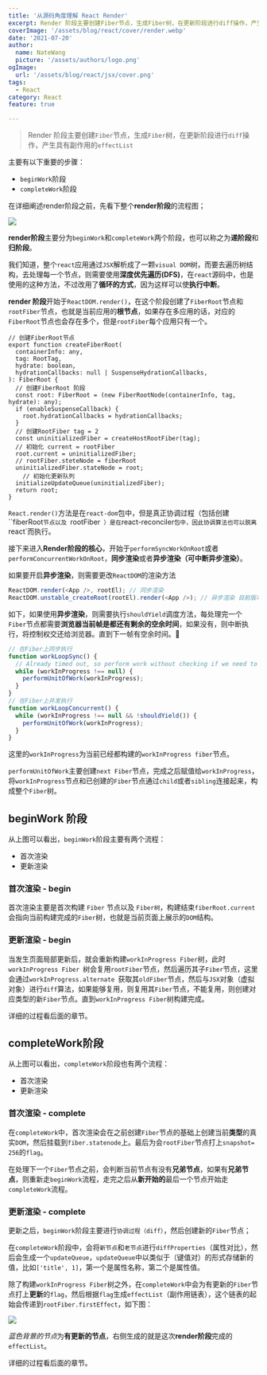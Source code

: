 ```yaml
---
title: '从源码角度理解 React Render'
excerpt: Render 阶段主要创建Fiber节点，生成Fiber树，在更新阶段进行diff操作，产生具有副作用的effectList
coverImage: '/assets/blog/react/cover/render.webp'
date: '2021-07-20'
author:
  name: NateWang
  picture: '/assets/authors/logo.png'
ogImage:
  url: '/assets/blog/react/jsx/cover.png'
tags:
  - React
category: React
feature: true

---
```



> Render 阶段主要创建`Fiber`节点，生成`Fiber`树，在更新阶段进行`diff`操作，产生具有副作用的`effectList`

主要有以下重要的步骤：

- `beginWork`阶段
- `completeWork`阶段

在详细阐述render阶段之前，先看下整个**render阶段**的流程图；

![](/assets/blog/react/render/react-render.svg)

**render阶段**主要分为`beginWork`和`completeWork`两个阶段，也可以称之为**递阶段**和**归阶段**。

我们知道，整个`react`应用通过`JSX`解析成了一颗`visual DOM`树，而要去遍历树结构，去处理每一个节点，则需要使用**深度优先遍历(DFS)**，在`react`源码中，也是使用的这种方法，不过改用了**循环的方式**，因为这样可以使**执行中断**。

**render 阶段**开始于`ReactDOM.render()`，在这个阶段创建了`FiberRoot`节点和`rootFiber`节点，也就是当前应用的**根节点**，如果存在多应用的话，对应的`FiberRoot`节点也会存在多个，但是`rootFiber`每个应用只有一个。

```tsx
// 创建FiberRoot节点
export function createFiberRoot(
  containerInfo: any,
  tag: RootTag,
  hydrate: boolean,
  hydrationCallbacks: null | SuspenseHydrationCallbacks,
): FiberRoot {
  // 创建FiberRoot 阶段
  const root: FiberRoot = (new FiberRootNode(containerInfo, tag, hydrate): any);
  if (enableSuspenseCallback) {
    root.hydrationCallbacks = hydrationCallbacks;
  }
  // 创建RootFiber tag = 2
  const uninitializedFiber = createHostRootFiber(tag);
  // 初始化 current = rootFiber
  root.current = uninitializedFiber;
  // rootFiber.steteNode = fiberRoot 
  uninitializedFiber.stateNode = root;
	// 初始化更新队列
  initializeUpdateQueue(uninitializedFiber);
  return root;
}
```

`React.render()`方法是在`react-dom`包中，但是真正协调过程（包括创建``fiberRoot`节点以及 `rootFiber` ）是在`react-reconciler`包中，因此协调算法也可以脱离`react`而执行。

接下来进入**Render阶段的核心**，开始于`performSyncWorkOnRoot`或者`performConcurrentWorkOnRoot`，**同步渲染**或者**异步渲染（可中断异步渲染）**。

如果要开启**异步渲染**，则需要更改`ReactDOM`的渲染方法

```js
ReactDOM.render(<App />, rootEl); // 同步渲染
ReactDOM.unstable_createRoot(rootEl).render(<App />); // 异步渲染 目前版本处于试验阶段 待18v正式发布
```

如下，如果使用**异步渲染**，则需要执行`shouldYield`调度方法，每处理完一个`Fiber`节点都需要**浏览器当前帧是都还有剩余的空余时间**，如果没有，则中断执行，将控制权交还给浏览器。直到下一帧有空余时间。

```js
// 在Fiber上同步执行
function workLoopSync() {
  // Already timed out, so perform work without checking if we need to yield.
  while (workInProgress !== null) {
    performUnitOfWork(workInProgress);
  }
}
// 在Fiber上并发执行
function workLoopConcurrent() {
  while (workInProgress !== null && !shouldYield()) {
    performUnitOfWork(workInProgress);
  }
}
```

这里的`workInProgress`为当前已经都构建的`workInProgress fiber`节点。

`performUnitOfWork`主要创建`next Fiber`节点，完成之后赋值给`workInProgress`，将`workInProgress`节点和已创建的`Fiber`节点通过`child`或者`sibling`连接起来，构成整个`Fiber`树。

## beginWork 阶段

从上图可以看出，`beginWork`阶段主要有两个流程：

- 首次渲染
- 更新渲染

### 首次渲染 - begin

首次渲染主要是首次构建  `Fiber` 节点以及 `Fiber树`，构建结束`fiberRoot.current`会指向当前构建完成的`Fiber`树，也就是当前页面上展示的`DOM`结构。

### 更新渲染 - begin

当发生页面局部更新后，就会重新构建`workInProgress Fiber`树，此时`workInProgress Fiber `树会复用`rootFiber`节点，然后遍历其子`Fiber`节点，这里会通过`workInProgress.alternate `获取其`oldFiber`节点，然后与`JSX`对象（虚拟对象）进行`diff`算法，如果能够复用，则复用其`Fiber`节点，不能复用，则创建对应类型的新`Fiber`节点。直到`workInProgress Fiber`树构建完成。

详细的过程看后面的章节。

## completeWork阶段

从上图可以看出，`completeWork`阶段也有两个流程：

- 首次渲染
- 更新渲染

### 首次渲染 - complete

在`completeWork`中，首次渲染会在之前创建`Fiber`节点的基础上创建当前**类型**的真实`DOM`，然后挂载到`fiber.statenode`上。最后为会`rootFiber`节点打上`snapshot= 256`的`flag`。

在处理下一个`Fiber`节点之前，会判断当前节点有没有**兄弟节点**，如果有**兄弟节点**，则重新走`beginWork`流程，走完之后从**新开始的**最后一个节点开始走`completeWork`流程。

### 更新渲染 - complete

更新之后，`beginWork`阶段主要进行`协调过程（diff）`，然后创建新的`Fiber`节点；

在`completeWork`阶段中，会将`新节点`和`老节点`进行`diffProperties`（属性对比），然后会生成一个`updateQueue`，`updateQueue`中以类似于（键值对）的形式存储新的值，比如`['title', 1]`，第一个是属性名称，第二个是属性值。

除了构建`workInProgress Fiber`树之外，在`completeWork`中会为有更新的`Fiber`节点打上**更新**的`flag`，然后根据`flag`生成`effectList`（副作用链表），这个链表的起始会传递到`rootFiber.firstEffect`，如下图：

![](/assets/blog/react/render/render-effectList.svg)

*蓝色背景的节点*为**有更新的节点**，右侧生成的就是这次**render阶段**完成的`effectList`。

详细的过程看后面的章节。